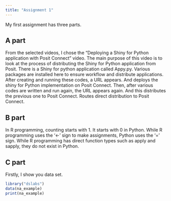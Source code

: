 ```yaml
---
title: "Assignment 1"
---
```


My first assignment has three parts.

## A part

From the selected videos, I chose the "Deploying a Shiny for Python application with Posit Connect" video. The main purpose of this video is to look at the process of distributing the Shiny for Python application from Posit. There is a Shiny for python application called Appy.py. Various packages are installed here to ensure workflow and distribute applications. After creating and running these codes, a URL appears. And deploys the shiny for Python implementation on Posit Connect. Then, after various codes are written and run again, the URL appears again. And this distributes the previous one to Posit Connect. Routes direct distribution to Posit Connect.

## B part

In R programming, counting starts with 1. It starts with 0 in Python. While R programming uses the '\<-' sign to make assignments, Python uses the '=' sign. While R programming has direct function types such as apply and sapply, they do not exist in Python.

## C part

Firstly, I show you data set.

```r
library("dslabs")
data(na_example)
print(na_example)
```
